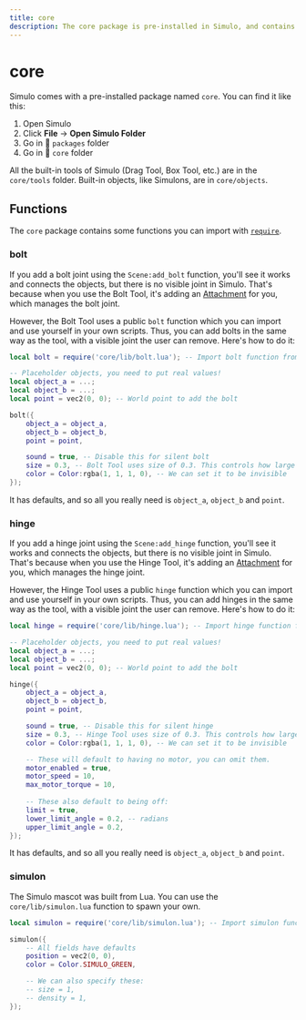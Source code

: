 ```yaml
---
title: core
description: The core package is pre-installed in Simulo, and contains the built-in tools, objects and templates.
---
```


# core

Simulo comes with a pre-installed package named `core`. You can find it like this:

1. Open Simulo
2. Click **File** → **Open Simulo Folder**
3. Go in 📁 `packages` folder
4. Go in 📁 `core` folder

All the built-in tools of Simulo (Drag Tool, Box Tool, etc.) are in the `core/tools` folder. Built-in objects, like Simulons, are in `core/objects`.

## Functions

The `core` package contains some functions you can import with [`require`](/api/require).

### bolt

If you add a bolt joint using the `Scene:add_bolt` function, you'll see it works and connects the objects, but there is no visible joint in Simulo. That's because when you use the Bolt Tool, it's adding an [Attachment](/api/Attachment) for you, which manages the bolt joint.

However, the Bolt Tool uses a public `bolt` function which you can import and use yourself in your own scripts. Thus, you can add bolts in the same way as the tool, with a visible joint the user can remove. Here's how to do it:

```lua
local bolt = require('core/lib/bolt.lua'); -- Import bolt function from core package

-- Placeholder objects, you need to put real values!
local object_a = ...;
local object_b = ...;
local point = vec2(0, 0); -- World point to add the bolt

bolt({
    object_a = object_a,
    object_b = object_b,
    point = point,

    sound = true, -- Disable this for silent bolt
    size = 0.3, -- Bolt Tool uses size of 0.3. This controls how large the bolt will look
    color = Color:rgba(1, 1, 1, 0), -- We can set it to be invisible
});
```

It has defaults, and so all you really need is `object_a`, `object_b` and `point`.

### hinge

If you add a hinge joint using the `Scene:add_hinge` function, you'll see it works and connects the objects, but there is no visible joint in Simulo. That's because when you use the Hinge Tool, it's adding an [Attachment](/api/Attachment) for you, which manages the hinge joint.

However, the Hinge Tool uses a public `hinge` function which you can import and use yourself in your own scripts. Thus, you can add hinges in the same way as the tool, with a visible joint the user can remove. Here's how to do it:

```lua
local hinge = require('core/lib/hinge.lua'); -- Import hinge function from core package

-- Placeholder objects, you need to put real values!
local object_a = ...;
local object_b = ...;
local point = vec2(0, 0); -- World point to add the bolt

hinge({
    object_a = object_a,
    object_b = object_b,
    point = point,

    sound = true, -- Disable this for silent hinge
    size = 0.3, -- Hinge Tool uses size of 0.3. This controls how large the hinge will look
    color = Color:rgba(1, 1, 1, 0), -- We can set it to be invisible

    -- These will default to having no motor, you can omit them.
    motor_enabled = true,
    motor_speed = 10,
    max_motor_torque = 10,
    
    -- These also default to being off:
    limit = true,
    lower_limit_angle = 0.2, -- radians
    upper_limit_angle = 0.2,
});
```

It has defaults, and so all you really need is `object_a`, `object_b` and `point`.

### simulon

The Simulo mascot was built from Lua. You can use the `core/lib/simulon.lua` function to spawn your own.

```lua
local simulon = require('core/lib/simulon.lua'); -- Import simulon function from core package

simulon({
    -- All fields have defaults
    position = vec2(0, 0),
    color = Color.SIMULO_GREEN,

    -- We can also specify these:
    -- size = 1,
    -- density = 1,
});
```